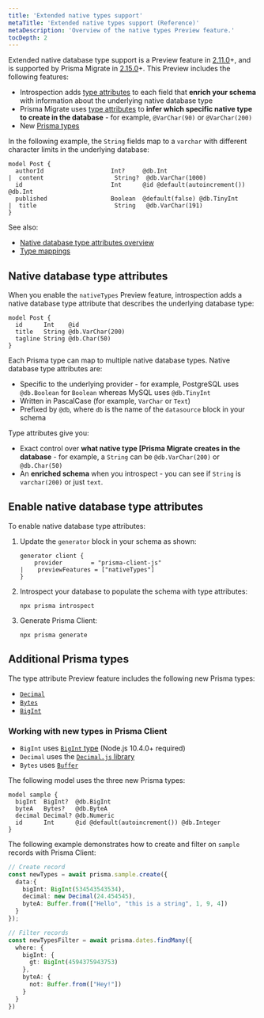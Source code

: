 ```yaml
---
title: 'Extended native types support'
metaTitle: 'Extended native types support (Reference)'
metaDescription: 'Overview of the native types Preview feature.'
tocDepth: 2
---
```


<TopBlock>

Extended native database type support is a Preview feature in [2.11.0](https://github.com/prisma/prisma/releases/2.11.0)+, and is supported by Prisma Migrate in [2.15.0](https://github.com/prisma/prisma/releases/2.15.0)+. This Preview includes the following features:

* Introspection adds [type attributes](#native-database-type-attributes) to each field that **enrich your schema** with information about the underlying native database type
* Prisma Migrate uses [type attributes](#native-database-type-attributes) to **infer which specific native type to create in the database** - for example, `@VarChar(90)` or `@VarChar(200)`
* New [Prisma types](#additional-prisma-types)

In the following example, the `String` fields map to a `varchar` with different character limits in the underlying database:

```prisma
model Post {
  authorId                   Int?     @db.Int
|  content                    String?  @db.VarChar(1000)
  id                         Int      @id @default(autoincrement()) @db.Int
  published                  Boolean  @default(false) @db.TinyInt
|  title                      String   @db.VarChar(191)
}
```

See also:

* [Native database type attributes overview](#native-database-type-attributes)
* [Type mappings](native-types-mappings)

</TopBlock>

## Native database type attributes

When you enable the `nativeTypes` Preview feature, introspection adds a native database type attribute that describes the underlying database type:

  ```prisma
  model Post {
    id      Int    @id
    title   String @db.VarChar(200)
    tagline String @db.Char(50)
  }
  ```

Each Prisma type can map to multiple native database types. Native database type attributes are:

* Specific to the underlying provider - for example, PostgreSQL uses `@db.Boolean` for `Boolean` whereas MySQL uses `@db.TinyInt`
* Written in PascalCase (for example, `VarChar` or `Text`)
* Prefixed by `@db`, where `db` is the name of the `datasource` block in your schema

Type attributes give you:

* Exact control over **what native type [Prisma Migrate[](../../prisma-migrate) creates in the database** - for example, a `String` can be `@db.VarChar(200)` or `@db.Char(50)`
* An **enriched schema** when you introspect - you can see if  `String` is `varchar(200)` or just `text`.

## Enable native database type attributes

To enable native database type attributes:

1. Update the `generator` block in your schema as shown:

    ```prisma file=prisma/schema.prisma
    generator client {
        provider        = "prisma-client-js"
    |    previewFeatures = ["nativeTypes"]
    }
    ```

1. Introspect your database to populate the schema with type attributes:

   ```terminal
   npx prisma introspect
   ```

1. Generate Prisma Client:

    ```terminal
    npx prisma generate
    ```

## Additional Prisma types

The type attribute Preview feature includes the following new Prisma types:

* [`Decimal`](native-types-mappings#decimal)
* [`Bytes`](native-types-mappings#bytes) 
* [`BigInt`](native-types-mappings#bigint)

### Working with new types in Prisma Client

* `BigInt` uses [`BigInt` type](https://developer.mozilla.org/en-US/docs/Web/JavaScript/Reference/Global_Objects/BigInt) (Node.js 10.4.0+ required)
* `Decimal` uses the [`Decimal.js` library](https://mikemcl.github.io/decimal.js/)
* `Bytes` uses [`Buffer`](https://nodejs.org/api/buffer.html)

The following model uses the three new Prisma types:

```prisma
model sample {
  bigInt  BigInt?  @db.BigInt
  byteA   Bytes?   @db.ByteA
  decimal Decimal? @db.Numeric
  id      Int      @id @default(autoincrement()) @db.Integer
}
```

The following example demonstrates how to create and filter on `sample` records with Prisma Client:

```ts
// Create record
const newTypes = await prisma.sample.create({
  data:{
    bigInt: BigInt(534543543534),
    decimal: new Decimal(24.454545),
    byteA: Buffer.from(["Hello", "this is a string", 1, 9, 4])
  }
});

// Filter records
const newTypesFilter = await prisma.dates.findMany({
  where: {
    bigInt: {
      gt: BigInt(4594375943753)
    },
    byteA: {
      not: Buffer.from(["Hey!"])
    }
  }
})
```